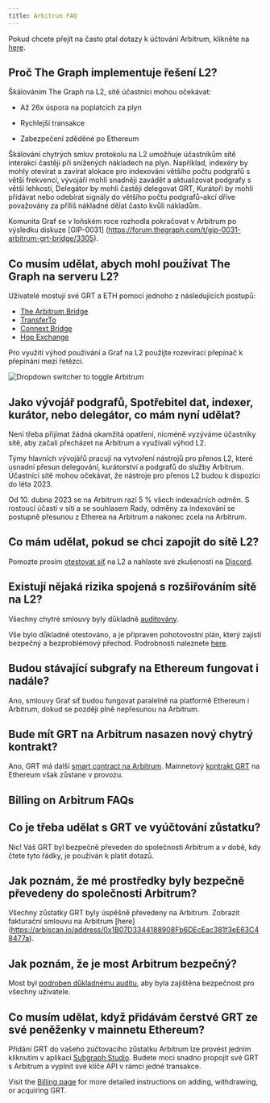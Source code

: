 ```yaml
---
title: Arbitrum FAQ
---
```


Pokud chcete přejít na často ptal dotazy k účtování Arbitrum, klikněte na [here](#billing-on-arbitrum-faqs).

## Proč The Graph implementuje řešení L2?

Škálováním The Graph na L2, sítě účastníci mohou očekávat:

- Až 26x úspora na poplatcích za plyn

- Rychlejší transakce

- Zabezpečení zděděné po Ethereum

Škálování chytrých smluv protokolu na L2 umožňuje účastníkům sítě interakci častěji při snížených nákladech na plyn. Například, indexéry by mohly otevírat a zavírat alokace pro indexování většího počtu podgrafů s větší frekvencí, vývojáři mohli snadněji zavádět a aktualizovat podgrafy s větší lehkostí, Delegátor by mohli častěji delegovat GRT, Kurátoři by mohli přidávat nebo odebírat signály do většího počtu podgrafů–akcí dříve považovány za příliš nákladné dělat často kvůli nákladům.

Komunita Graf se v loňském roce rozhodla pokračovat v Arbitrum po výsledku diskuze [GIP-0031] (https://forum.thegraph.com/t/gip-0031-arbitrum-grt-bridge/3305).

## Co musím udělat, abych mohl používat The Graph na serveru L2?

Uživatelé mostují své GRT a ETH pomocí jednoho z následujících postupů:

- [The Arbitrum Bridge](https://bridge.arbitrum.io/?l2ChainId=42161)
- [TransferTo](https://transferto.xyz/swap)
- [Connext Bridge](https://bridge.connext.network/)
- [Hop Exchange](https://app.hop.exchange/#/send?token=ETH)

Pro využití výhod používání a Graf na L2 použijte rozevírací přepínač k přepínání mezi řetězci.

![Dropdown switcher to toggle Arbitrum](/img/arbitrum-screenshot-toggle.png)

## Jako vývojář podgrafů, Spotřebitel dat, indexer, kurátor, nebo delegátor, co mám nyní udělat?

Není třeba přijímat žádná okamžitá opatření, nicméně vyzýváme účastníky sítě, aby začali přecházet na Arbitrum a využívali výhod L2.

Týmy hlavních vývojářů pracují na vytvoření nástrojů pro přenos L2, které usnadní přesun delegování, kurátorství a podgrafů do služby Arbitrum. Účastníci sítě mohou očekávat, že nástroje pro přenos L2 budou k dispozici do léta 2023.

Od 10. dubna 2023 se na Arbitrum razí 5 % všech indexačních odměn. S rostoucí účastí v síti a se souhlasem Rady, odměny za indexování se postupně přesunou z Etherea na Arbitrum a nakonec zcela na Arbitrum.

## Co mám udělat, pokud se chci zapojit do sítě L2?

Pomozte prosím [otestovat síť](https://testnet.thegraph.com/explorer) na L2 a nahlaste své zkušenosti na [Discord](https://discord.gg/graphprotocol).

## Existují nějaká rizika spojená s rozšiřováním sítě na L2?

Všechny chytré smlouvy byly důkladně [auditovány](https://github.com/graphprotocol/contracts/blob/main/packages/contracts/audits/OpenZeppelin/2022-07-graph-arbitrum-bridge-audit.pdf).

Vše bylo důkladně otestováno, a je připraven pohotovostní plán, který zajistí bezpečný a bezproblémový přechod. Podrobnosti naleznete [here](https://forum.thegraph.com/t/gip-0037-the-graph-arbitrum-deployment-with-linear-rewards-minted-in-l2/3551#risks-and-security-considerations-20).

## Budou stávající subgrafy na Ethereum fungovat i nadále?

Ano, smlouvy Graf síť budou fungovat paralelně na platformě Ethereum i Arbitrum, dokud se později plně nepřesunou na Arbitrum.

## Bude mít GRT na Arbitrum nasazen nový chytrý kontrakt?

Ano, GRT má další [smart contract na Arbitrum](https://arbiscan.io/address/0x9623063377ad1b27544c965ccd7342f7ea7e88c7). Mainnetový [kontrakt GRT](https://etherscan.io/token/0xc944e90c64b2c07662a292be6244bdf05cda44a7) na Ethereum však zůstane v provozu.

## Billing on Arbitrum FAQs

## Co je třeba udělat s GRT ve vyúčtování zůstatku?

Nic! Váš GRT byl bezpečně převeden do společnosti Arbitrum a v době, kdy čtete tyto řádky, je používán k platit dotazů.

## Jak poznám, že mé prostředky byly bezpečně převedeny do společnosti Arbitrum?

Všechny zůstatky GRT byly úspěšně převedeny na Arbitrum. Zobrazit fakturační smlouvu na Arbitrum [here] (https://arbiscan.io/address/0x1B07D3344188908Fb6DEcEac381f3eE63C48477a).

## Jak poznám, že je most Arbitrum bezpečný?

Most byl [podroben důkladnému auditu](https://code4rena.com/contests/2022-10-the-graph-l2-bridge-contest), aby byla zajištěna bezpečnost pro všechny uživatele.

## Co musím udělat, když přidávám čerstvé GRT ze své peněženky v mainnetu Ethereum?

Přidání GRT do vašeho zúčtovacího zůstatku Arbitrum lze provést jedním kliknutím v aplikaci [Subgraph Studio](https://thegraph.com/studio/). Budete moci snadno propojit své GRT s Arbitrum a vyplnit své klíče API v rámci jedné transakce.

Visit the [Billing page](/billing/) for more detailed instructions on adding, withdrawing, or acquiring GRT.
